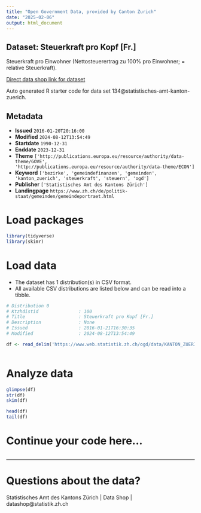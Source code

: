 ```yaml
---
title: "Open Government Data, provided by Canton Zurich"
date: "2025-02-06"
output: html_document
---
```


## Dataset: Steuerkraft pro Kopf [Fr.]

Steuerkraft pro Einwohner (Nettosteuerertrag zu 100% pro Einwohner; = relative Steuerkraft).

[Direct data shop link for dataset](https://www.zh.ch/de/politik-staat/statistik-daten/datenkatalog.html#/datasets/134@statistisches-amt-kanton-zuerich)

Auto generated R starter code for data set 134@statistisches-amt-kanton-zuerich.

## Metadata

- **Issued** `2016-01-20T20:16:00`
- **Modified** `2024-08-12T13:54:49`
- **Startdate** `1990-12-31`
- **Enddate** `2023-12-31`
- **Theme** `['http://publications.europa.eu/resource/authority/data-theme/GOVE', 'http://publications.europa.eu/resource/authority/data-theme/ECON']`
- **Keyword** `['bezirke', 'gemeindefinanzen', 'gemeinden', 'kanton_zuerich', 'steuerkraft', 'steuern', 'ogd']`
- **Publisher** `['Statistisches Amt des Kantons Zürich']`
- **Landingpage** `https://www.zh.ch/de/politik-staat/gemeinden/gemeindeportraet.html`


# Load packages

```r

library(tidyverse)
library(skimr)

```

# Load data

-   The dataset has 1 distribution(s) in CSV format.
-   All available CSV distributions are listed below and can be read into a tibble.

```r

# Distribution 0
# Ktzhdistid               : 100
# Title                    : Steuerkraft pro Kopf [Fr.]
# Description              : None
# Issued                   : 2016-01-21T16:30:35
# Modified                 : 2024-08-12T13:54:49

df <- read_delim('https://www.web.statistik.zh.ch/ogd/data/KANTON_ZUERICH_378.csv')



```

# Analyze data

```r

glimpse(df)
str(df)
skim(df)

head(df)
tail(df)

```

# Continue your code here...

```r

```

------------------------------------------------------------------------

# Questions about the data?

Statistisches Amt des Kantons Zürich | Data Shop | datashop@statistik.zh.ch
